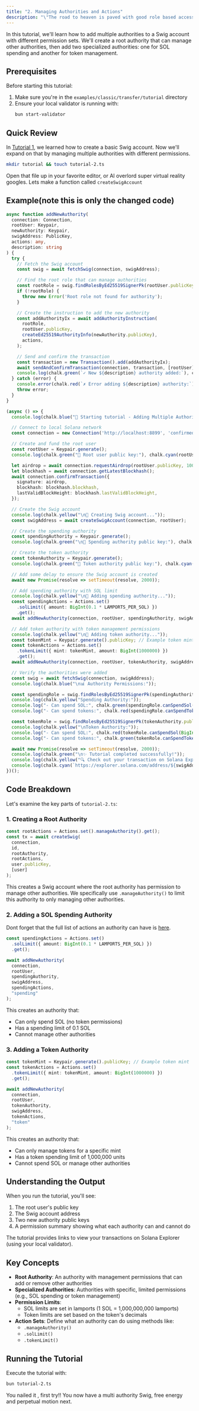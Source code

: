 ```yaml
---
title: "2. Managing Authorities and Actions"
description: "\"The road to heaven is paved with good role based access control.\" - Codex Walleticus"
---
```


In this tutorial, we'll learn how to add multiple authorities to a Swig account with different permission sets. We'll create a root authority that can manage other authorities, then add two specialized authorities: one for SOL spending and another for token management.

## Prerequisites

Before starting this tutorial:
1. Make sure you're in the `examples/classic/transfer/tutorial` directory
2. Ensure your local validator is running with:
   ```bash
   bun start-validator
   ```

## Quick Review
In [Tutorial 1](./tutorial-1.md), we learned how to create a basic Swig account. Now we'll expand on that by managing multiple authorities with different permissions.

```bash
mkdir tutorial && touch tutorial-2.ts
```

Open that file up in your favorite editor, or AI overlord super virtual reality googles. Lets make a function called `createSwigAccount`

## Example(note this is only the changed code)

```typescript
async function addNewAuthority(
  connection: Connection,
  rootUser: Keypair,
  newAuthority: Keypair,
  swigAddress: PublicKey,
  actions: any,
  description: string
) {
  try {
    // Fetch the Swig account
    const swig = await fetchSwig(connection, swigAddress);

    // Find the root role that can manage authorities
    const rootRole = swig.findRolesByEd25519SignerPk(rootUser.publicKey)[0];
    if (!rootRole) {
      throw new Error('Root role not found for authority');
    }

    // Create the instruction to add the new authority
    const addAuthorityIx = await addAuthorityInstruction(
      rootRole,
      rootUser.publicKey,
      createEd25519AuthorityInfo(newAuthority.publicKey),
      actions,
    );

    // Send and confirm the transaction
    const transaction = new Transaction().add(addAuthorityIx);
    await sendAndConfirmTransaction(connection, transaction, [rootUser]);
    console.log(chalk.green(`✓ New ${description} authority added:`), chalk.cyan(newAuthority.publicKey.toBase58()));
  } catch (error) {
    console.error(chalk.red(`✗ Error adding ${description} authority:`), chalk.red(error));
    throw error;
  }
}

(async () => {
  console.log(chalk.blue("🚀 Starting tutorial - Adding Multiple Authorities"));

  // Connect to local Solana network
  const connection = new Connection('http://localhost:8899', 'confirmed');

  // Create and fund the root user
  const rootUser = Keypair.generate();
  console.log(chalk.green("👤 Root user public key:"), chalk.cyan(rootUser.publicKey.toBase58()));

  let airdrop = await connection.requestAirdrop(rootUser.publicKey, 100 * LAMPORTS_PER_SOL);
  let blockhash = await connection.getLatestBlockhash();
  await connection.confirmTransaction({
    signature: airdrop,
    blockhash: blockhash.blockhash,
    lastValidBlockHeight: blockhash.lastValidBlockHeight,
  });

  // Create the Swig account
  console.log(chalk.yellow("\n📝 Creating Swig account..."));
  const swigAddress = await createSwigAccount(connection, rootUser);

  // Create the spending authority
  const spendingAuthority = Keypair.generate();
  console.log(chalk.green("\n👥 Spending authority public key:"), chalk.cyan(spendingAuthority.publicKey.toBase58()));

  // Create the token authority
  const tokenAuthority = Keypair.generate();
  console.log(chalk.green("👥 Token authority public key:"), chalk.cyan(tokenAuthority.publicKey.toBase58()));

  // Add some delay to ensure the Swig account is created
  await new Promise(resolve => setTimeout(resolve, 2000));

  // Add spending authority with SOL limit
  console.log(chalk.yellow("\n🔑 Adding spending authority..."));
  const spendingActions = Actions.set()
    .solLimit({ amount: BigInt(0.1 * LAMPORTS_PER_SOL) })
    .get();
  await addNewAuthority(connection, rootUser, spendingAuthority, swigAddress, spendingActions, "spending");

  // Add token authority with token management permissions
  console.log(chalk.yellow("\n🔑 Adding token authority..."));
  const tokenMint = Keypair.generate().publicKey; // Example token mint
  const tokenActions = Actions.set()
    .tokenLimit({ mint: tokenMint, amount: BigInt(1000000) })
    .get();
  await addNewAuthority(connection, rootUser, tokenAuthority, swigAddress, tokenActions, "token");

  // Verify the authorities were added
  const swig = await fetchSwig(connection, swigAddress);
  console.log(chalk.blue("\n📊 Authority Permissions:"));

  const spendingRole = swig.findRolesByEd25519SignerPk(spendingAuthority.publicKey)[0];
  console.log(chalk.yellow("Spending Authority:"));
  console.log("- Can spend SOL:", chalk.green(spendingRole.canSpendSol(BigInt(0.1 * LAMPORTS_PER_SOL))));
  console.log("- Can spend tokens:", chalk.red(spendingRole.canSpendToken(tokenMint, BigInt(1000000))));

  const tokenRole = swig.findRolesByEd25519SignerPk(tokenAuthority.publicKey)[0];
  console.log(chalk.yellow("\nToken Authority:"));
  console.log("- Can spend SOL:", chalk.red(tokenRole.canSpendSol(BigInt(0.1 * LAMPORTS_PER_SOL))));
  console.log("- Can spend tokens:", chalk.green(tokenRole.canSpendToken(tokenMint, BigInt(1000000))));

  await new Promise(resolve => setTimeout(resolve, 2000));
  console.log(chalk.green("\n✨ Tutorial completed successfully!"));
  console.log(chalk.yellow("🔍 Check out your transaction on Solana Explorer:"));
  console.log(chalk.cyan(`https://explorer.solana.com/address/${swigAddress}?cluster=custom&customUrl=http%3A%2F%2Flocalhost%3A8899`));
})();

```

## Code Breakdown

Let's examine the key parts of `tutorial-2.ts`:

### 1. Creating a Root Authority

```typescript
const rootActions = Actions.set().manageAuthority().get();
const tx = await createSwig(
  connection,
  id,
  rootAuthority,
  rootActions,
  user.publicKey,
  [user]
);
```

This creates a Swig account where the root authority has permission to manage other authorities. We specifically use `.manageAuthority()` to limit this authority to only managing other authorities.

### 2. Adding a SOL Spending Authority

Dont forget that the full list of actions an authority can have is [here](https://anagrambuild.github.io/swig-ts/enums/_swig-wallet_coder.Permission.html).

```typescript
const spendingActions = Actions.set()
  .solLimit({ amount: BigInt(0.1 * LAMPORTS_PER_SOL) })
  .get();

await addNewAuthority(
  connection,
  rootUser,
  spendingAuthority,
  swigAddress,
  spendingActions,
  "spending"
);
```

This creates an authority that:
- Can only spend SOL (no token permissions)
- Has a spending limit of 0.1 SOL
- Cannot manage other authorities

### 3. Adding a Token Authority

```typescript
const tokenMint = Keypair.generate().publicKey; // Example token mint
const tokenActions = Actions.set()
  .tokenLimit({ mint: tokenMint, amount: BigInt(1000000) })
  .get();

await addNewAuthority(
  connection,
  rootUser,
  tokenAuthority,
  swigAddress,
  tokenActions,
  "token"
);
```

This creates an authority that:
- Can only manage tokens for a specific mint
- Has a token spending limit of 1,000,000 units
- Cannot spend SOL or manage other authorities

## Understanding the Output

When you run the tutorial, you'll see:
1. The root user's public key
2. The Swig account address
3. Two new authority public keys
4. A permission summary showing what each authority can and cannot do

The tutorial provides links to view your transactions on Solana Explorer (using your local validator).

## Key Concepts

- **Root Authority**: An authority with management permissions that can add or remove other authorities
- **Specialized Authorities**: Authorities with specific, limited permissions (e.g., SOL spending or token management)
- **Permission Limits**: 
  - SOL limits are set in lamports (1 SOL = 1,000,000,000 lamports)
  - Token limits are set based on the token's decimals
- **Action Sets**: Define what an authority can do using methods like:
  - `.manageAuthority()`
  - `.solLimit()`
  - `.tokenLimit()`

## Running the Tutorial

Execute the tutorial with:
```bash
bun tutorial-2.ts
```

You nailed it , first try!! You now have a multi authority Swig, free energy and perpetual motion next.